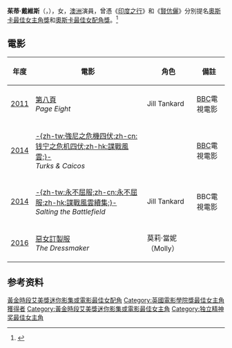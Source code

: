 {{noteTA
|G1=Movie}}
{{Infobox entertainer
|type=女演員
|image = Judy Davis - Eye of The Storm.jpg
|birth_date={{birth date and age|1955|4|25}}<br/>{{AUS}}[[珀斯|珀斯]]
|spouse={{marriage|Colin Friels|1984}}
|children=Jack Friels<Br>Charlotte Friels
|afiawards='''最佳女主角'''<br>1981年 《Winter of Our Dreams》 <br>1986年 《Kangaroo》<br>1987年 《High Tide》<br>1996年 《Children of the Revolution》<br>2011年 《The Eye of the Storm》 <br>  '''最佳女配角'''<br>1981年 《Hoodwink》<br>1993年 《On My Own》 
|baftaawards='''[[英國電影學院獎最佳女主角|最佳女主角]]'''<br>1980年 《My Brilliant Career》 <br> '''最佳新人'''<br>1980年 《My Brilliant Career》 
|goldenglobeawards='''最佳迷你影集及電視電影女主角'''<br>1991年 《One Against the Wind》<br>2001年 《Life with Judy Garland: Me and My Shadows》
|emmyawards='''迷你影集或電視電影最佳女配角'''<br>1995年 《Serving in Silence: The Margarethe Cammermeyer Story》<br>2007年 《The Starter Wife》<br> '''迷你影集或電視電影最佳女主角'''<br>2001年 《Life with Judy Garland: Me and My Shadows》
|sagawards='''迷你影集或電視電影最佳女主角'''<br>2001年 《Life with Judy Garland: Me and My Shadows》
}}

'''茱蒂·戴維斯'''（{{lang-en|Judy Davis}}，{{bd|1955年|4月25日|catIdx=R}}），女，[[澳洲|澳洲]]演員，曾憑《[[印度之行|印度之行]]》和《[[賢伉儷|賢伉儷]]》分別提名[[奧斯卡最佳女主角獎|奧斯卡最佳女主角獎]]和[[奧斯卡最佳女配角獎|奧斯卡最佳女配角獎]]。<ref>{{Cite web|title=Judy Davis|url=https://www.emmys.com/bios/judy-davis|accessdate=2021-04-26|work=Television Academy|language=en|archive-date=2019-08-20|archive-url=https://web.archive.org/web/20190820180522/https://www.emmys.com/bios/judy-davis|dead-url=no}}</ref>

== 電影 ==
{| class="wikitable" style="margin: 1em 1em 1em 0; background: #f9f9f9; border: 1px #aaa solid; border-collapse: collapse; font-size: 90%;" cellspacing="0" cellpadding="4" border="2"
|-style="background:#B0C4DE;"
! 年度
! 電影
! 角色
! 備註
|-
| [[2011年电影|2011]]
| [[第八頁|第八頁]]<br/>''Page Eight''
| Jill Tankard
| [[BBC|BBC]]電視電影
|-

| [[2014年电影|2014]]
|  [[強尼之危機四伏|-{zh-tw:強尼之危機四伏;zh-cn:钱宁之危机四伏;zh-hk:諜戰風雲;}-]]<br/>''Turks & Caicos''
| 
| [[BBC|BBC]]電視電影
|-
| [[2014年电影|2014]]
| [[永不屈服_(電視電影)|-{zh-tw:永不屈服;zh-cn:永不屈服;zh-hk:諜戰風雲續集;}-]]<br/>''Salting the Battlefield''
| Jill Tankard
| BBC電視電影
|-
| [[2016年电影|2016]]
| [[惡女訂製服|惡女訂製服]]<br/>''The Dressmaker''
| 莫莉·當妮（Molly）
|
|}

== 参考资料 ==
{{reflist}}

{{英國電影學院獎最佳女主角}}
{{獨立精神獎最佳女主角獎}}
{{國家影評人協會獎最佳女主角}}
{{波士頓影評人協會獎最佳女主角}}
{{倫敦影評人協會獎年度女演員}}
{{黃金時段艾美獎迷你影集／電視電影最佳女主角}}
{{黄金时段艾美奖迷你电视系列剧／电视电影最佳女配角}}
{{金球奖限定剧电视电影最佳女主角}}
{{國家影評人協會獎最佳女配角}}

{{Authority control}}
{{DEFAULTSORT:Davis, Judy}}
[[Category:黃金時段艾美獎迷你影集或電影最佳女配角|黃金時段艾美獎迷你影集或電影最佳女配角]]
[[Category:英國電影學院獎最佳女主角獲得者|Category:英國電影學院獎最佳女主角獲得者]]
[[Category:黃金時段艾美獎迷你影集或電影最佳女主角|Category:黃金時段艾美獎迷你影集或電影最佳女主角]]
[[Category:独立精神奖最佳女主角|Category:独立精神奖最佳女主角]]